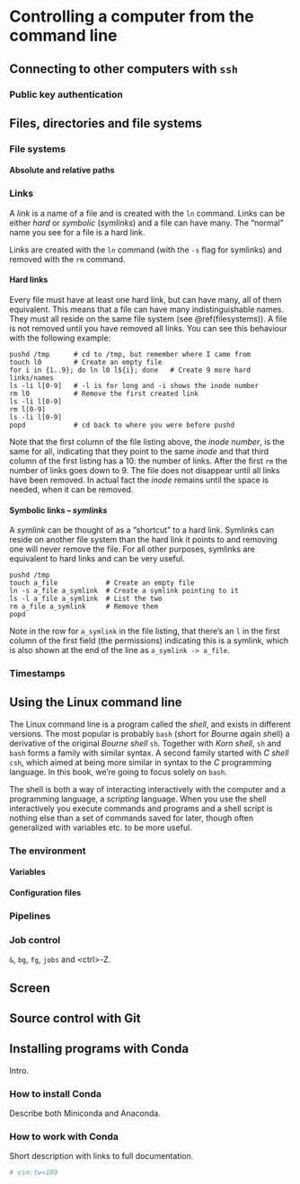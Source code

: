 # Controlling a computer from the command line

## Connecting to other computers with `ssh` {#ssh}

### Public key authentication {#public-key-authentication}

## Files, directories and file systems {#files-and-filesystems}

### File systems {#filesystems}

#### Absolute and relative paths {#paths}

### Links {#links}

A *link* is a name of a file and is created with the `ln` command. Links can be either *hard* or
*symbolic* (*symlinks*) and a file can have many. The "normal" name you see for a file is a hard
link.

Links are created with the `ln` command (with the `-s` flag for symlinks) and removed with the `rm`
command.

#### Hard links {#hard-links}

Every file must have at least one hard link, but can have many, all of them equivalent. This means
that a file can have many indistinguishable names. They must all reside on the same file system (see
\@ref(filesystems)). A file is not removed until you have removed all links. You can see this
behaviour with the following example:

```
pushd /tmp      # cd to /tmp, but remember where I came from
touch l0        # Create an empty file
for i in {1..9}; do ln l0 l${i}; done   # Create 9 more hard links/names
ls -li l[0-9]   # -l is for long and -i shows the inode number
rm l0           # Remove the first created link
ls -li l[0-9]
rm l[0-9]
ls -li l[0-9]
popd            # cd back to where you were before pushd
```

Note that the first column of the file listing above, the *inode number*, is the same for all,
indicating that they point to the same *inode* and that third column of the first listing has a 10:
the number of links. After the first `rm` the number of links goes down to 9. The file does not
disappear until all links have been removed. In actual fact the *inode* remains until the space is
needed, when it can be removed.

#### Symbolic links -- *symlinks* {#symlinks}

A *symlink* can be thought of as a "shortcut" to a hard link. Symlinks can reside on another file
system than the hard link it points to and removing one will never remove the file. For all other
purposes, symlinks are equivalent to hard links and can be very useful.

```
pushd /tmp
touch a_file            # Create an empty file
ln -s a_file a_symlink  # Create a symlink pointing to it
ls -l a_file a_symlink  # List the two
rm a_file a_symlink     # Remove them
popd
```

Note in the row for `a_symlink` in the file listing, that there's an `l` in the first column of the
first field (the permissions) indicating this is a symlink, which is also shown at the end of the
line as `a_symlink -> a_file`.

### Timestamps {#timestamps}

## Using the Linux command line {#linux-cli}

The Linux command line is a program called the *shell*, and exists in different versions. The most
popular is probably `bash` (short for *B*ourne *a*gain *sh*ell) a derivative of the original *Bourne
shell* `sh`. Together with *Korn shell*, `sh` and `bash` forms a family with similar syntax. A
second family started with *C shell* `csh`, which aimed at being more similar in syntax to the *C*
programming language. In this book, we're going to focus solely on `bash`.

The shell is both a way of interacting interactively with the computer and a programming language, a
*scripting* language. When you use the shell interactively you execute commands and programs and a
shell script is nothing else than a set of commands saved for later, though often generalized with
variables etc. to be more useful.

### The environment {#bash-environment}

#### Variables {#bash-variables}

#### Configuration files {#bash-config-files}

### Pipelines {#pipelines}

### Job control {#job-control}

`&`, `bg`, `fg`, `jobs` and &lt;ctrl&gt;-Z.

## Screen {#screen}

## Source control with Git {#git}

## Installing programs with Conda {#conda}

Intro.

### How to install Conda {#installing-conda}

Describe both Miniconda and Anaconda.

### How to work with Conda {#working-with-conda}

Short description with links to full documentation.

```r
# vim:tw=100
```
